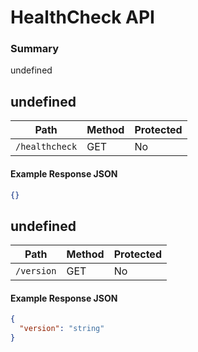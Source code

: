 # HealthCheck API

### Summary

undefined

## undefined

| Path           | Method | Protected |
| -------------- | ------ | --------- |
| `/healthcheck` | GET    | No        |

#### Example Response JSON

```json copy
{}
```

## undefined

| Path       | Method | Protected |
| ---------- | ------ | --------- |
| `/version` | GET    | No        |

#### Example Response JSON

```json copy
{
  "version": "string"
}
```
